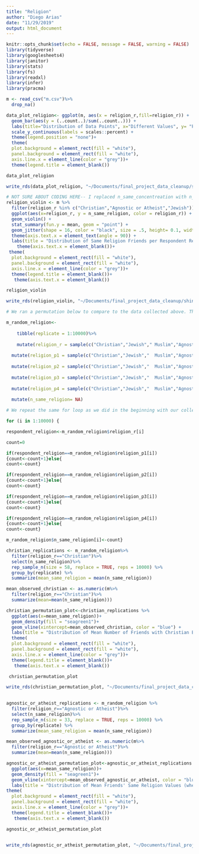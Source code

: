```yaml
---
title: "Religion"
author: "Diego Arias"
date: "11/29/2019"
output: html_document
---
```


```r
knitr::opts_chunk$set(echo = FALSE, message = FALSE, warning = FALSE)
library(tidyverse)
library(googlesheets4)
library(janitor)
library(stats)
library(fs)
library(readxl)
library(infer)
library(pracma)
```

```r
m <- read_csv("m.csv")%>%
  drop_na()
```


```r
data_plot_religion<- ggplot(m, aes(x = religion_r,fill=religion_r)) +
  geom_bar(aes(y = (..count..)/sum(..count..))) +
  labs(title="Distribution of Data Points", x="Different Values", y= "Percentage") +
  scale_y_continuous(labels = scales::percent) +
  theme(legend.position = "none")+
  theme(
  plot.background = element_rect(fill = "white"),
  panel.background = element_rect(fill = "white"),
  axis.line.x = element_line(color = "grey"))+
  theme(legend.title = element_blank())

data_plot_religion

write_rds(data_plot_religion, "~/Documents/final_project_data_cleanup/shiny/religion/barplot_religion.rds")

```

```r

# NOT SURE ABOUT CODING HERE-- I replaced n_same_concentreation with n_same_religion and religion_r so I might be wrong
religion_violin <- m %>%
  filter(religion_r %in% c("Christian","Agnostic or Atheist","Jewish"))%>%
  ggplot(aes(x=religion_r, y = n_same_religion, color = religion_r)) +
  geom_violin() +
  stat_summary(fun.y = mean, geom = "point") +
  geom_jitter(shape = 16, color = "black", size = .5, height= 0.1, width = 0.2) + 
  theme(axis.text.x = element_text(angle = 90)) +
  labs(title = "Distribution of Same Religion Friends per Respondent Religion", y = "Number of Same Religion Friends", x = "Religion")+
    theme(axis.text.x = element_blank())+
 theme(
  plot.background = element_rect(fill = "white"),
  panel.background = element_rect(fill = "white"),
  axis.line.x = element_line(color = "grey"))+
  theme(legend.title = element_blank())+
   theme(axis.text.x = element_blank())

religion_violin

write_rds(religion_violin, "~/Documents/final_project_data_cleanup/shiny/religion/violin_religion.rds")
```



```r
# We ran a permutation below to compare to the data collected above. This permutation is based on the overall religion makeup of Harvard-- NOT the religion makeup of just friend groups. We will create a random sample with the proportions reported by Harvard and compare the outcome to the racial makeup of friend groups to see if there is self-segregation:

m_random_religion<-
    
    tibble(replicate = 1:10000)%>%
  
    mutate(religion_r = sample(c("Christian","Jewish","	Muslim","Agnostic or Atheist", "Hindu", "Other"), size=10000, replace = TRUE, prob=c(0.352, 0.065, 0.031, .389, 0.028, .13))) %>%
  
  mutate(religion_p1 = sample(c("Christian","Jewish","	Muslim","Agnostic or Atheist", "Hindu", "Other"), size=10000, replace = TRUE, prob=c(0.352, 0.065, 0.031, .389, 0.028, .13))) %>%
  
  mutate(religion_p2 = sample(c("Christian","Jewish","	Muslim","Agnostic or Atheist", "Hindu", "Other"), size=10000, replace = TRUE, prob=c(0.352, 0.065, 0.031, .389, 0.028, .13))) %>%
  
  mutate(religion_p3 = sample(c("Christian","Jewish","	Muslim","Agnostic or Atheist", "Hindu", "Other"), size=10000, replace = TRUE, prob=c(0.352, 0.065, 0.031, .389, 0.028, .13))) %>%
  
  mutate(religion_p4 = sample(c("Christian","Jewish","	Muslim","Agnostic or Atheist", "Hindu", "Other"), size=10000, replace = TRUE, prob=c(0.352, 0.065, 0.031, .389, 0.028, .13))) %>%
  
  mutate(n_same_religion= NA)

# We repeat the same for loop as we did in the beginning with our collected data, but with the sample we generated with the for loop above:

for (i in 1:10000) {

respondent_religion<-m_random_religion$religion_r[i]

count=0

if(respondent_religion==m_random_religion$religion_p1[i])
{count<-count+1}else{
count<-count}

if(respondent_religion==m_random_religion$religion_p2[i])
{count<-count+1}else{
count<-count}

if(respondent_religion==m_random_religion$religion_p3[i])
{count<-count+1}else{
count<-count}

if(respondent_religion==m_random_religion$religion_p4[i])
{count<-count+1}else{
count<-count}

m_random_religion$n_same_religion[i]<-count}
```


```r
christian_replications <- m_random_religion%>%
  filter(religion_r=="Christian")%>%
  select(n_same_religion)%>%
  rep_sample_n(size = 58, replace = TRUE, reps = 10000) %>% 
  group_by(replicate) %>% 
  summarize(mean_same_religion = mean(n_same_religion))

mean_observed_christian <- as.numeric(m%>%
  filter(religion_r=="Christian")%>%
  summarize(mean=mean(n_same_religion)))

christian_permutation_plot<-christian_replications %>%
  ggplot(aes(x=mean_same_religion))+
  geom_density(fill = "seagreen1")+
  geom_vline(xintercept=mean_observed_christian, color = "blue") + 
  labs(title = "Distribution of Mean Number of Friends with Christian Beliefs per Respondent with Christian Belief Under the Null Hypothesis", subtitle = "Our observed value, shown in blue, is larger than we would expect under random friend assignment", x = "Number of Friends with Same Christian Beliefs per Respondent with Christian Beliefs per Replication", y = "Density")+
  theme(
  plot.background = element_rect(fill = "white"),
  panel.background = element_rect(fill = "white"),
  axis.line.x = element_line(color = "grey"))+
  theme(legend.title = element_blank())+
   theme(axis.text.x = element_blank())

 christian_permutation_plot

write_rds(christian_permutation_plot, "~/Documents/final_project_data_cleanup/shiny/religion/christian_permutation.rds")
             

```

```r
agnostic_or_atheist_replications <- m_random_religion %>%
  filter(religion_r=="Agnostic or Atheist")%>%
  select(n_same_religion)%>%
  rep_sample_n(size = 33, replace = TRUE, reps = 10000) %>% 
  group_by(replicate) %>% 
  summarize(mean_same_religion = mean(n_same_religion))

mean_observed_agnostic_or_atheist <- as.numeric(m%>%
  filter(religion_r=="Agnostic or Atheist")%>%
  summarize(mean=mean(n_same_religion)))

agnostic_or_atheist_permutation_plot<-agnostic_or_atheist_replications %>%
  ggplot(aes(x=mean_same_religion))+
  geom_density(fill = "seagreen1")+
  geom_vline(xintercept=mean_observed_agnostic_or_atheist, color = "blue") + 
  labs(title = "Distribution of Mean Friends' Same Religion Values (when respondent is Atheist/Agnostic) Under the Null Hypothesis", subtitle = "Our observed value, shown in blue, is smaller than we would expect under random friend assignment", x = "Number of Friends with Same Agnostic/Atheist Beliefs per Respondent with Agnostic/Atheist Beliefs per Replication", y = "Density")+
theme(
  plot.background = element_rect(fill = "white"),
  panel.background = element_rect(fill = "white"),
  axis.line.x = element_line(color = "grey"))+
  theme(legend.title = element_blank())+
   theme(axis.text.x = element_blank())

agnostic_or_atheist_permutation_plot


write_rds(agnostic_or_atheist_permutation_plot, "~/Documents/final_project_data_cleanup/shiny/religion/agnostic_or_atheist_permutation.rds")
             
```




